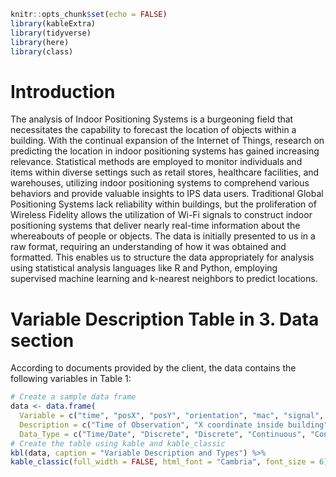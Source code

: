 ```{r, message=FALSE, echo=FALSE}
knitr::opts_chunk$set(echo = FALSE)
library(kableExtra)
library(tidyverse)
library(here)
library(class)
```

# Introduction
The analysis of Indoor Positioning Systems is a burgeoning field that necessitates the capability to forecast the location of objects within a building. With the continual expansion of the Internet of Things, research on predicting the location in indoor positioning systems has gained increasing relevance. Statistical methods are employed to monitor individuals and items within diverse settings such as retail stores, healthcare facilities, and warehouses, utilizing indoor positioning systems to comprehend various behaviors and provide valuable insights to IPS data users. Traditional Global Positioning Systems lack reliability within buildings, but the proliferation of Wireless Fidelity allows the utilization of Wi-Fi signals to construct indoor positioning systems that deliver nearly real-time information about the whereabouts of people or objects. The data is initially presented to us in a raw format, requiring an understanding of how it was obtained and formatted. This enables us to structure the data appropriately for analysis using statistical analysis languages like R and Python, employing supervised machine learning and k-nearest neighbors to predict locations.

# Variable Description Table in 3. Data section

According to documents provided by the client, the data contains the following variables in Table 1:
```{r echo=FALSE, message=FALSE}
# Create a sample data frame
data <- data.frame(
  Variable = c("time", "posX", "posY", "orientation", "mac", "signal", "rawTime", "angle"),
  Description = c("Time of Observation", "X coordinate inside building", "Y coordinate inside building", "Angle of observation", "MAC address of device", "Signal strength", "Number of milliseconds after 1/1/1970", "45 degree cutoff of orientation"),
  Data_Type = c("Time/Date", "Discrete", "Discrete", "Continuous", "Continuous", "Continuous", "Continuous", "Discrete"))
# Create the table using kable and kable_classic
kbl(data, caption = "Variable Description and Types") %>%
kable_classic(full_width = FALSE, html_font = "Cambria", font_size = 6)
```